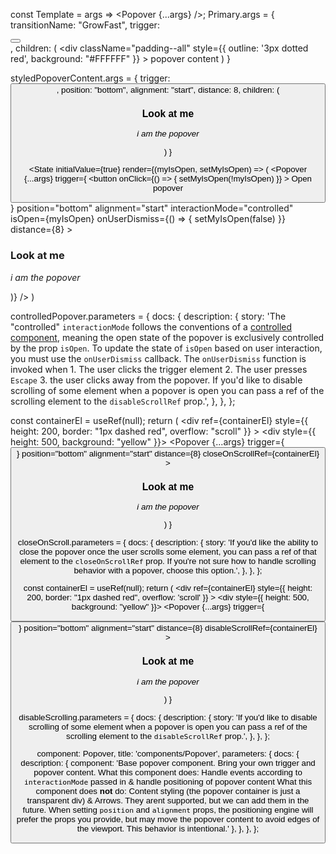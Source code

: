 
const Template = args => <Popover {...args} />;
Primary.args = {
  transitionName: "GrowFast",
  trigger: <div className="margin--bottom"><Button label="Click Me" /></div>,
  children: (
    <div
      className="padding--all"
      style={{ outline: '3px dotted red', background: "#FFFFFF" }}
    >
      popover content
    </div>
  )
}

styledPopoverContent.args = {
  trigger: <Button theme="outlined" label="Open popover" />,
  position: "bottom",
  alignment: "start",
  distance: 8,
  children: (
    <div className="bgColor--white rounded--all elevation--2 padding--all">
      <h3 className="type--head3">Look at me</h3>
      <p>
        <em>i am the popover</em>
      </p>
    </div>
  )
}

  <State
    initialValue={true}
    render={(myIsOpen, setMyIsOpen) => (
      <Popover
        {...args}
        trigger={
          <button
            onClick={() => { setMyIsOpen(!myIsOpen) }}
          >
            Open popover
          </button>
        }
        position="bottom"
        alignment="start"
        interactionMode="controlled"
        isOpen={myIsOpen}
        onUserDismiss={() => { setMyIsOpen(false) }}
        distance={8}
      >
        <div className="bgColor--white rounded--all elevation--2 padding--all">
          <h3 className="type--head3">Look at me</h3>
          <p>
            <em>i am the popover</em>
          </p>
        </div>
      </Popover>
    )}
  />
)

controlledPopover.parameters = {
  docs: {
    description: {
      story:
        'The "controlled" `interactionMode` follows the conventions of a [controlled component](https://reactjs.org/docs/forms.html#controlled-components), meaning the open state of the popover is exclusively controlled by the prop `isOpen`. To update the state of `isOpen` based on user interaction, you must use the `onUserDismiss` callback. The `onUserDismiss` function is invoked when 1. The user clicks the trigger element 2. The user presses `Escape` 3. the user clicks away from the popover. If you\'d like to disable scrolling of some element when a popover is open you can pass a ref of the scrolling element to the `disableScrollRef` prop.',
    },
  },
};

  const containerEl = useRef(null);
  return (
    <div
      ref={containerEl}
      style={{ height: 200, border: "1px dashed red", overflow: "scroll" }}
    >
      <div style={{ height: 500, background: "yellow" }}>
        <Popover
          {...args}
          trigger={<Button theme="outlined" label="Open popover" />}
          position="bottom"
          alignment="start"
          distance={8}
          closeOnScrollRef={containerEl}
        >
          <div className="bgColor--white rounded--all elevation--2 padding--all">
            <h3 className="type--head3">Look at me</h3>
            <p>
              <em>i am the popover</em>
            </p>
          </div>
        </Popover>
      </div>
    </div>
  )
}

closeOnScroll.parameters = {
  docs: {
    description: {
      story:
        'If you\'d like the ability to close the popover once the user scrolls some element, you can pass a ref of that element to the `closeOnScrollRef` prop. If you\'re not sure how to handle scrolling behavior with a popover, choose this option.',
    },
  },
};

  const containerEl = useRef(null);
  return (
    <div
      ref={containerEl}
      style={{ height: 200, border: "1px dashed red", overflow: 'scroll' }}
    >
      <div style={{ height: 500, background: "yellow" }}>
        <Popover
          {...args}
          trigger={<Button theme="outlined" label="Open popover" />}
          position="bottom"
          alignment="start"
          distance={8}
          disableScrollRef={containerEl}
        >
          <div className="bgColor--white rounded--all elevation--2 padding--all">
            <h3 className="type--head3">Look at me</h3>
            <p>
              <em>i am the popover</em>
            </p>
          </div>
        </Popover>
      </div>
    </div>
  )
}

disableScrolling.parameters = {
  docs: {
    description: {
      story:
        'If you\'d like to disable scrolling of some element when a popover is open you can pass a ref of the scrolling element to the `disableScrollRef` prop.',
    },
  },
};

  component: Popover,
  title: 'components/Popover',
  parameters: {
    docs: {
      description: {
        component:
          'Base popover component. Bring your own trigger and popover content. What this component does: Handle events according to `interactionMode` passed in & handle positioning of popover content What this component does **not** do: Content styling (the popover container is just a transparent div) & Arrows. They arent supported, but we can add them in the future. When setting `position` and `alignment` props, the positioning engine will prefer the props you provide, but may move the popover content to avoid edges of the viewport. This behavior is intentional.'
      },
    },
  },
};


